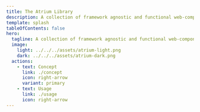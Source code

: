 ```yaml
---
title: The Atrium Library
description: A collection of framework agnostic and functional web-components and templates for building Websites.
template: splash
tableOfContents: false
hero:
  tagline: A collection of framework agnostic and functional web-components and templates for building Websites.
  image:
    light: ../../../assets/atrium-light.png
    dark: ../../../assets/atrium-dark.png
  actions:
    - text: Concept
      link: ./concept
      icon: right-arrow
      variant: primary
    - text: Usage
      link: ./usage
      icon: right-arrow
---
```



<div class="not-content min-h-[600px]">
  <Showcase client:only="vue" />
</div>

<div class="py-20">
  <CardGrid>
    <LinkCard
      title="@sv/components"
      description="This package contains all component templates and the cli for use."
      href="/atrium/packages/components/"
    />
    <LinkCard
      title="@sv/elements"
      description="A library of reusable and high quality custom-elements."
      href="/atrium/packages/elements/"
    />
    <LinkCard
      title="@sv/codestyle"
      description="Codestyle and configuration for all projects."
      href="/atrium/packages/codestyle/"
    />
  </CardGrid>
</div>

<Projects />
